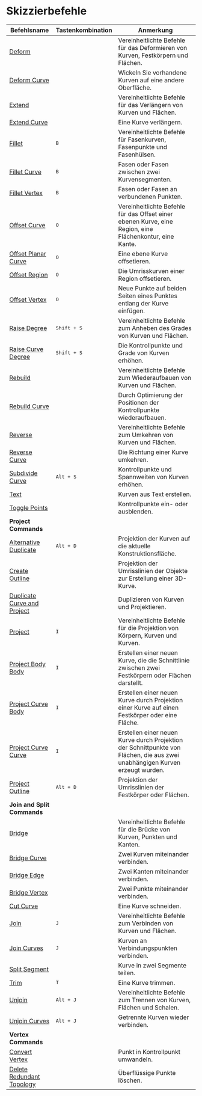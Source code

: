 # Skizzierbefehle

| Befehlsname                                                       | Tastenkombination          | Anmerkung                                                                                                    |
| ----------------------------------------------------------------- | -------------------------- | ---------------------------------------------------------------------------------------------------------------- |
| [Deform](/sketch/deform)                                           |                            | Vereinheitlichte Befehle für das Deformieren von Kurven, Festkörpern und Flächen.                                |
| [Deform Curve](/sketch/deform-sketch)                              |                            | Wickeln Sie vorhandene Kurven auf eine andere Oberfläche.                                                        |
| [Extend](/sketch/extend)                                           |                            | Vereinheitlichte Befehle für das Verlängern von Kurven und Flächen.                                             |
| [Extend Curve](/sketch/extend-curve)                               |                            | Eine Kurve verlängern.                                                                                         |
| [Fillet](/sketch/fillet)                                           | <kbd>B</kbd>               | Vereinheitlichte Befehle für Fasenkurven, Fasenpunkte und Fasenhülsen.                                        |
| [Fillet Curve](/sketch/fillet-curve)                               | <kbd>B</kbd>               | Fasen oder Fasen zwischen zwei Kurvensegmenten.                                                                 |
| [Fillet Vertex](/sketch/fillet-vertex)                             | <kbd>B</kbd>               | Fasen oder Fasen an verbundenen Punkten.                                                                        |
| [Offset Curve](/sketch/offset-curve)                               | <kbd>O</kbd>               | Vereinheitlichte Befehle für das Offset einer ebenen Kurve, eine Region, eine Flächenkontur, eine Kante.         |
| [Offset Planar Curve](/sketch/offset-planar-curve)                 | <kbd>O</kbd>               | Eine ebene Kurve offsetieren.                                                                                   |
| [Offset Region](/sketch/offset-region)                             | <kbd>O</kbd>               | Die Umrisskurven einer Region offsetieren.                                                                      |
| [Offset Vertex](/sketch/offset-vertex)                             | <kbd>O</kbd>               | Neue Punkte auf beiden Seiten eines Punktes entlang der Kurve einfügen.                                         |
| [Raise Degree](/sketch/raise-degree)                               | <kbd>Shift + S</kbd>       | Vereinheitlichte Befehle zum Anheben des Grades von Kurven und Flächen.                                         |
| [Raise Curve Degree](/sketch/raise-curve-degree)                   | <kbd>Shift + S</kbd>       | Die Kontrollpunkte und Grade von Kurven erhöhen.                                                                |
| [Rebuild](/sketch/rebuild)                                         |                            | Vereinheitlichte Befehle zum Wiederaufbauen von Kurven und Flächen.                                             |
| [Rebuild Curve](/sketch/rebuild-curve)                             |                            | Durch Optimierung der Positionen der Kontrollpunkte wiederaufbauen.                                             |
| [Reverse](/sketch/reverse)                                         |                            | Vereinheitlichte Befehle zum Umkehren von Kurven und Flächen.                                                   |
| [Reverse Curve](/sketch/reverse-curve)                             |                            | Die Richtung einer Kurve umkehren.                                                                             |
| [Subdivide Curve](/sketch/subdivide-curve)                         | <kbd>Alt + S</kbd>         | Kontrollpunkte und Spannweiten von Kurven erhöhen.                                                               |
| [Text](/sketch/text)                                               |                            | Kurven aus Text erstellen.                                                                                     |
| [Toggle Points](/sketch/toggle-points)                             |                            | Kontrollpunkte ein- oder ausblenden.                                                                           |
| **Project Commands**                                               |                           |                                                                                                            |
| [Alternative Duplicate](/sketch/alternative-duplicate)             | <kbd>Alt + D</kbd>       | Projektion der Kurven auf die aktuelle Konstruktionsfläche.                                                     |
| [Create Outline](/sketch/create-outline)                           |                          | Projektion der Umrisslinien der Objekte zur Erstellung einer 3D-Kurve.                                        |
| [Duplicate Curve and Project](/sketch/duplicate-curve-and-project) |                          | Duplizieren von Kurven und Projektieren.                                                                        |
| [Project](/sketch/project)                                         | <kbd>I</kbd>             | Vereinheitlichte Befehle für die Projektion von Körpern, Kurven und Kurven.                                   |
| [Project Body Body](/sketch/project-body-body)                     | <kbd>I</kbd>             | Erstellen einer neuen Kurve, die die Schnittlinie zwischen zwei Festkörpern oder Flächen darstellt.             |
| [Project Curve Body](/sketch/project-curve-body)                   | <kbd>I</kbd>             | Erstellen einer neuen Kurve durch Projektion einer Kurve auf einen Festkörper oder eine Fläche.                 |
| [Project Curve Curve](/sketch/project-curve-curve)                 | <kbd>I</kbd>             | Erstellen einer neuen Kurve durch Projektion der Schnittpunkte von Flächen, die aus zwei unabhängigen Kurven erzeugt wurden. |
| [Project Outline](/sketch/project-outline)                         | <kbd>Alt + D</kbd>       | Projektion der Umrisslinien der Festkörper oder Flächen.                                                       |
| **Join and Split Commands**                                        |                            |                                                                                                            |
| [Bridge](/sketch/bridge)                                           |                          | Vereinheitlichte Befehle für die Brücke von Kurven, Punkten und Kanten.                                        |
| [Bridge Curve](/sketch/bridge-curve)                               |                          | Zwei Kurven miteinander verbinden.                                                                               |
| [Bridge Edge](/sketch/bridge-edge)                                 |                          | Zwei Kanten miteinander verbinden.                                                                               |
| [Bridge Vertex](/sketch/bridge-vertex)                             |                          | Zwei Punkte miteinander verbinden.                                                                               |
| [Cut Curve](/sketch/cut-curve)                                     |                          | Eine Kurve schneiden.                                                                                          |
| [Join](/sketch/join)                                               | <kbd>J</kbd>             | Vereinheitlichte Befehle zum Verbinden von Kurven und Flächen.                                                |
| [Join Curves](/sketch/join-curves)                                 | <kbd>J</kbd>             | Kurven an Verbindungspunkten verbinden.                                                                         |
| [Split Segment](/sketch/split-segment)                             |                          | Kurve in zwei Segmente teilen.                                                                                  |
| [Trim](/sketch/trim)                                               | <kbd>T</kbd>             | Eine Kurve trimmen.                                                                                           |
| [Unjoin](/sketch/unjoin)                                           | <kbd>Alt + J</kbd>       | Vereinheitlichte Befehle zum Trennen von Kurven, Flächen und Schalen.                                         |
| [Unjoin Curves](/sketch/unjoin-curve)                              | <kbd>Alt + J</kbd>       | Getrennte Kurven wieder verbinden.                                                                             |
| **Vertex Commands**                                                |                          |                                                                                                            |
| [Convert Vertex](/sketch/convert-vertex)                           |                          | Punkt in Kontrollpunkt umwandeln.                                                                               |
| [Delete Redundant Topology](/sketch/delete-redundant-topology)     |                          | Überflüssige Punkte löschen.                                                                                    |
